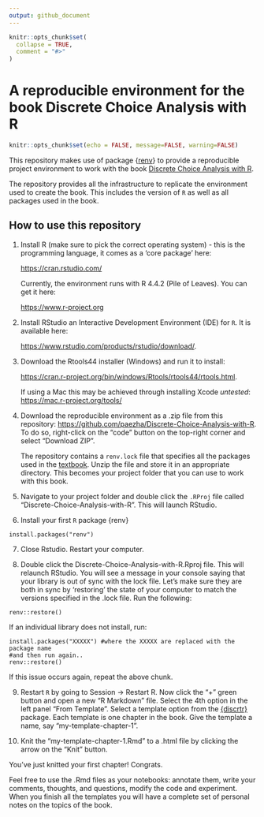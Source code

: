 ```yaml
---
output: github_document
---
```


<!-- README.md is generated from README.Rmd. Please edit that file -->

```r
knitr::opts_chunk$set(
  collapse = TRUE,
  comment = "#>"
)
```

# A reproducible environment for the book Discrete Choice Analysis with R

<!-- badges: start -->

<!-- badges: end -->

```r
knitr::opts_chunk$set(echo = FALSE, message=FALSE, warning=FALSE)
```

This repository makes use of package
{[renv](https://rstudio.github.io/renv/)} to provide a reproducible
project environment to work with the book [Discrete Choice Analysis with
R](https://doi.org/10.1007/978-3-031-20719-8).

The repository provides all the infrastructure to replicate the
environment used to create the book. This includes the version of `R` as
well as all packages used in the book.

## How to use this repository

1.  Install R (make sure to pick the correct operating system) - this is
    the programming language, it comes as a 'core package' here:
    
    <https://cran.rstudio.com/>

    Currently, the environment runs with R 4.4.2 (Pile of Leaves). You can get it
    here:

    <https://www.r-project.org>

3.  Install RStudio an Interactive Development Environment (IDE) for `R`. It is
    available here:
    
    <https://www.rstudio.com/products/rstudio/download/>.

4.  Download the Rtools44 installer (Windows) and run it to install:

    <https://cran.r-project.org/bin/windows/Rtools/rtools44/rtools.html>.
    
    If using a Mac this may be achieved through installing Xcode *untested*:
    <https://mac.r-project.org/tools/>

5.  Download the reproducible environment as a .zip file from this repository:
    <https://github.com/paezha/Discrete-Choice-Analysis-with-R>. To do so, right-click
    on the "code" button on the top-right corner and select "Download ZIP". 
    
    The repository contains a `renv.lock` file that specifies all the packages 
    used in the [textbook](https://doi.org/10.1007/978-3-031-20719-8). 
    Unzip the file and store it in an appropriate directory. This becomes your
    project folder that you can use  to work with this book.

6.  Navigate to your project folder and double click the `.RProj` file called
    "Discrete-Choice-Analysis-with-R". This will launch RStudio.

7.  Install your first `R` package {renv}

<!-- -->

    install.packages("renv")

7.  Close Rstudio. Restart your computer.

8.  Double click the Discrete-Choice-Analysis-with-R.Rproj file. This will
    relaunch RStudio. You will see a message in your console saying that
    your library is out of sync with the lock file. Let's make sure
    they are both in sync by 'restoring' the state of your computer to
    match the versions specified in the .lock file. Run the following:

<!-- -->

    renv::restore()

If an individual library does not install, run:

    install.packages("XXXXX") #where the XXXXX are replaced with the package name
    #and then run again..
    renv::restore()

If this issue occurs again, repeat the above chunk.

9.  Restart `R` by going to Session -\> Restart R. Now click the "+"
    green button and open a new "R Markdown" file. Select the 4th option
    in the left panel "From Template". Select a template option from the
    [{discrtr}](https://paezha.github.io/discrtr/) package. Each template is one
    chapter in the book. Give the template a name, say "my-template-chapter-1".

10. Knit the "my-template-chapter-1.Rmd" to a .html file by clicking the
    arrow on the "Knit" button.

You’ve just knitted your first chapter! Congrats.

Feel free to use the .Rmd files as your notebooks: annotate them, write your 
comments, thoughts, and questions, modify the code and experiment. When you 
finish all the templates you will have a complete set of personal notes on 
the topics of the book.
